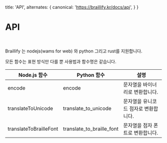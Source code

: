   title: 'API',
  alternates: {
    canonical: 'https://braillify.kr/docs/api',
  }
}

# API
<br/>

Braillify 는 nodejs(wams for web) 와 python 그리고 rust를 지원합니다.

모든 함수는 표현 방식만 다를 뿐 사용법과 함수명은 같습니다.


<table style={{
  width: '100%',
  borderCollapse: 'collapse',
  margin: '20px 0'
}}>
  <thead>
    <tr>
      <th style={{
        padding: '12px',
        textAlign: 'left',
        borderBottom: '2px solid #ddd',
        backgroundColor: 'var(--containerBackground)',
        color: 'var(--text)'
      }}>Node.js 함수</th>
      <th style={{
        padding: '12px',
        textAlign: 'left',
        borderBottom: '2px solid #ddd',
        backgroundColor: 'var(--containerBackground)',
        color: 'var(--text)'
      }}>Python 함수</th>
      <th style={{
        padding: '12px',
        textAlign: 'left',
        borderBottom: '2px solid #ddd',
        backgroundColor: 'var(--containerBackground)',
        color: 'var(--text)'
      }}>설명</th>
    </tr>
  </thead>
  <tbody>
    <tr>
      <td style={{
        padding: '12px',
        borderBottom: '1px solid #ddd'
      }}>encode</td>
      <td style={{
        padding: '12px',
        borderBottom: '1px solid #ddd'
      }}>encode</td>
      <td style={{
        padding: '12px',
        borderBottom: '1px solid #ddd'
      }}>문자열을 바이너리로 변환합니다.</td>
    </tr>
    <tr>
      <td style={{
        padding: '12px',
        borderBottom: '1px solid #ddd'
      }}>translateToUnicode</td>
      <td style={{
        padding: '12px',
        borderBottom: '1px solid #ddd'
      }}>translate_to_unicode</td>
      <td style={{
        padding: '12px',
        borderBottom: '1px solid #ddd'
      }}>문자열을 유니코드 점자로 변환합니다.</td>
    </tr>
    <tr>
      <td style={{
        padding: '12px',
        borderBottom: '1px solid #ddd'
      }}>translateToBrailleFont</td>
      <td style={{
        padding: '12px',
        borderBottom: '1px solid #ddd'
      }}>translate_to_braille_font</td>
      <td style={{
        padding: '12px',
        borderBottom: '1px solid #ddd'
      }}>문자열을 점자 폰트로 변환합니다.</td>
    </tr>
  </tbody>
</table>
